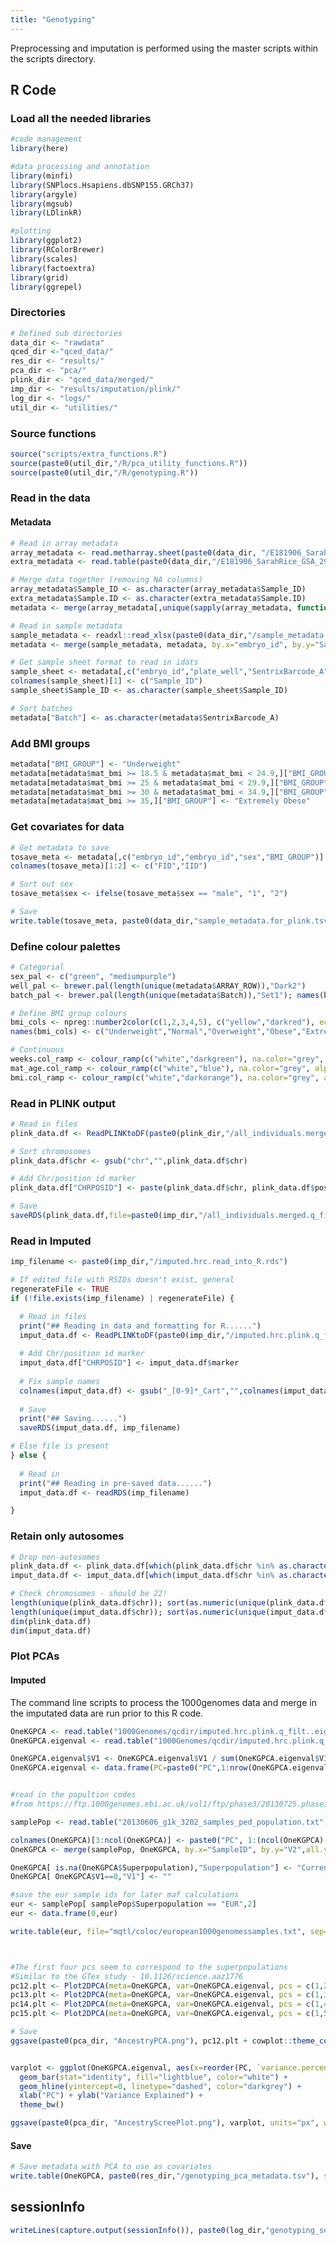 ```yaml
---
title: "Genotyping"
---
```


Preprocessing and imputation is performed using the master scripts within the scripts directory.


## R Code

### Load all the needed libraries

```r
#code management
library(here)

#data processing and annotation
library(minfi)
library(SNPlocs.Hsapiens.dbSNP155.GRCh37)
library(argyle)
library(mgsub)
library(LDlinkR)

#plotting
library(ggplot2)
library(RColorBrewer)
library(scales)
library(factoextra)
library(grid)
library(ggrepel)
```

### Directories

```r

# Defined sub directories
data_dir <- "rawdata"
qced_dir <-"qced_data/"
res_dir <- "results/"
pca_dir <- "pca/"
plink_dir <- "qced_data/merged/"
imp_dir <- "results/imputation/plink/"
log_dir <- "logs/"
util_dir <- "utilities/"

```

### Source functions

```r

source("scripts/extra_functions.R")
source(paste0(util_dir,"/R/pca_utility_functions.R"))
source(paste0(util_dir,"/R/genotyping.R"))

```

### Read in the data

#### Metadata

```r
# Read in array metadata
array_metadata <- read.metharray.sheet(paste0(data_dir, "/E181906_SarahRice_GSA_290323/"), pattern="E181906_SRice_GSA_SampleSheet_290323")
extra_metadata <- read.table(paste0(data_dir,"/E181906_SarahRice_GSA_290323/E181906_SarahRice_GSA_290323_SamplesTable.txt"), sep="\t", header=TRUE)

# Merge data together (removing NA columns)
array_metadata$Sample_ID <- as.character(array_metadata$Sample_ID)
extra_metadata$Sample.ID <- as.character(extra_metadata$Sample.ID)
metadata <- merge(array_metadata[,unique(sapply(array_metadata, function(col) !is.na(col)))], extra_metadata, by.x="Sample_ID", by.y="Sample.ID")

# Read in sample metadata
sample_metadata <- readxl::read_xlsx(paste0(data_dir,"/sample_metadata.xlsx"))
metadata <- merge(sample_metadata, metadata, by.x="embryo_id", by.y="Sample_ID")

# Get sample sheet format to read in idats
sample_sheet <- metadata[,c("embryo_id","plate_well","SentrixBarcode_A","SentrixPosition_A","Gender")]
colnames(sample_sheet)[1] <- c("Sample_ID")
sample_sheet$Sample_ID <- as.character(sample_sheet$Sample_ID)

# Sort batches
metadata["Batch"] <- as.character(metadata$SentrixBarcode_A)

```

### Add BMI groups

```r

metadata["BMI_GROUP"] <- "Underweight"
metadata[metadata$mat_bmi >= 18.5 & metadata$mat_bmi < 24.9,]["BMI_GROUP"] <- "Normal"
metadata[metadata$mat_bmi >= 25 & metadata$mat_bmi < 29.9,]["BMI_GROUP"] <- "Overweight"
metadata[metadata$mat_bmi >= 30 & metadata$mat_bmi < 34.9,]["BMI_GROUP"] <- "Obese"
metadata[metadata$mat_bmi >= 35,]["BMI_GROUP"] <- "Extremely Obese"

```

### Get covariates for data

```r

# Get metadata to save
tosave_meta <- metadata[,c("embryo_id","embryo_id","sex","BMI_GROUP")]
colnames(tosave_meta)[1:2] <- c("FID","IID")

# Sort out sex
tosave_meta$sex <- ifelse(tosave_meta$sex == "male", "1", "2")

# Save
write.table(tosave_meta, paste0(data_dir,"sample_metadata.for_plink.tsv"), sep="\t", quote=FALSE, row.names=FALSE)

```

### Define colour palettes

```r

# Categorial
sex_pal <- c("green", "mediumpurple")
well_pal <- brewer.pal(length(unique(metadata$ARRAY_ROW)),"Dark2")
batch_pal <- brewer.pal(length(unique(metadata$Batch)),"Set1"); names(batch_pal) <- unique(metadata$Batch)

# Define BMI group colours
bmi_cols <- npreg::number2color(c(1,2,3,4,5), c("yellow","darkred"), equidistant = FALSE, xmin=1, xmax=5)
names(bmi_cols) <- c("Underweight","Normal","Overweight","Obese","Extremely Obese")

# Continuous
weeks.col_ramp <- colour_ramp(c("white","darkgreen"), na.color="grey", alpha=TRUE)
mat_age.col_ramp <- colour_ramp(c("white","blue"), na.color="grey", alpha=TRUE)
bmi.col_ramp <- colour_ramp(c("white","darkorange"), na.color="grey", alpha=TRUE)

```

### Read in PLINK output

```r

# Read in files
plink_data.df <- ReadPLINKtoDF(paste0(plink_dir,"/all_individuals.merged.q_filt"))

# Sort chromosomes
plink_data.df$chr <- gsub("chr","",plink_data.df$chr)

# Add Chr/position id marker
plink_data.df["CHRPOSID"] <- paste(plink_data.df$chr, plink_data.df$pos, plink_data.df$ref, plink_data.df$alt, sep=":")

# Save
saveRDS(plink_data.df,file=paste0(imp_dir,"/all_individuals.merged.q_filt.df.RDS"))

```

### Read in Imputed

```r

imp_filename <- paste0(imp_dir,"/imputed.hrc.read_into_R.rds")

# If edited file with RSIDs doesn't exist, general
regenerateFile <- TRUE
if (!file.exists(imp_filename) | regenerateFile) {

  # Read in files
  print("## Reading in data and formatting for R......")
  imput_data.df <- ReadPLINKtoDF(paste0(imp_dir,"/imputed.hrc.plink.q_filt", sep=""))
  
  # Add Chr/position id marker
  imput_data.df["CHRPOSID"] <- imput_data.df$marker
  
  # Fix sample names
  colnames(imput_data.df) <- gsub("_[0-9]*_Cart","",colnames(imput_data.df))
  
  # Save
  print("## Saving......")
  saveRDS(imput_data.df, imp_filename)

# Else file is present
} else {
  
  # Read in
  print("## Reading in pre-saved data......")
  imput_data.df <- readRDS(imp_filename)

}

```

### Retain only autosomes

```r

# Drop non-autosomes
plink_data.df <- plink_data.df[which(plink_data.df$chr %in% as.character(1:22)),]
imput_data.df <- imput_data.df[which(imput_data.df$chr %in% as.character(1:22)),]

# Check chromosomes - should be 22!
length(unique(plink_data.df$chr)); sort(as.numeric(unique(plink_data.df$chr)))
length(unique(imput_data.df$chr)); sort(as.numeric(unique(imput_data.df$chr)))
dim(plink_data.df)
dim(imput_data.df)

```

### Plot PCAs

#### Imputed

The command line scripts to process the 1000genomes data and merge in the imputated data are run prior to this R code.

```r

OneKGPCA <- read.table("1000Genomes/qcdir/imputed.hrc.plink.q_filt..eigenvec")
OneKGPCA.eigenval <- read.table("1000Genomes/qcdir/imputed.hrc.plink.q_filt..eigenval")

OneKGPCA.eigenval$V1 <- OneKGPCA.eigenval$V1 / sum(OneKGPCA.eigenval$V1) * 100
OneKGPCA.eigenval <- data.frame(PC=paste0("PC",1:nrow(OneKGPCA.eigenval)), variance.percent=OneKGPCA.eigenval$V1)


#read in the popultion codes
#from https://ftp.1000genomes.ebi.ac.uk/vol1/ftp/phase3/20130725.phase3.cg_sra.index

samplePop <- read.table("20130606_g1k_3202_samples_ped_population.txt",header=TRUE)

colnames(OneKGPCA)[3:ncol(OneKGPCA)] <- paste0("PC", 1:(ncol(OneKGPCA)-2))
OneKGPCA <- merge(samplePop, OneKGPCA, by.x="SampleID", by.y="V2",all.y=TRUE)

OneKGPCA[ is.na(OneKGPCA$Superpopulation),"Superpopulation"] <- "CurrentStudy"
OneKGPCA[ OneKGPCA$V1==0,"V1"] <- ""

#save the eur sample ids for later maf calculations
eur <- samplePop[ samplePop$Superpopulation == "EUR",2]
eur <- data.frame(0,eur)

write.table(eur, file="mqtl/coloc/european1000genomessamples.txt", sep=" ", quote=FALSE, row.names=FALSE,col.names = FALSE)



#The first four pcs seem to correspond to the superpopulations
#Similar to the GTex study - 10.1126/science.aaz1776
pc12.plt <- Plot2DPCA(meta=OneKGPCA, var=OneKGPCA.eigenval, pcs = c(1,2), label_id="V1", color_by="Superpopulation")
pc13.plt <- Plot2DPCA(meta=OneKGPCA, var=OneKGPCA.eigenval, pcs = c(1,3), label_id="V1", color_by="Superpopulation")
pc14.plt <- Plot2DPCA(meta=OneKGPCA, var=OneKGPCA.eigenval, pcs = c(1,4), label_id="V1", color_by="Superpopulation")
pc15.plt <- Plot2DPCA(meta=OneKGPCA, var=OneKGPCA.eigenval, pcs = c(1,5), label_id="V1", color_by="Superpopulation")

# Save
ggsave(paste0(pca_dir, "AncestryPCA.png"), pc12.plt + cowplot::theme_cowplot(), units="px", width=4000, height=4000)


varplot <- ggplot(OneKGPCA.eigenval, aes(x=reorder(PC, `variance.percent`, decreasing=TRUE), y=`variance.percent`)) + 
  geom_bar(stat="identity", fill="lightblue", color="white") +
  geom_hline(yintercept=0, linetype="dashed", color="darkgrey") +
  xlab("PC") + ylab("Variance Explained") +
  theme_bw()

ggsave(paste0(pca_dir, "AncestryScreePlot.png"), varplot, units="px", width=4000, height=4000)

```

#### Save

```r
# Save metadata with PCA to use as covariates
write.table(OneKGPCA, paste0(res_dir,"/genotyping_pca_metadata.tsv"), sep="\t", quote=FALSE, row.names=FALSE)

```

## sessionInfo
```r
writeLines(capture.output(sessionInfo()), paste0(log_dir,"genotyping_sessionInfo.txt"))
```

